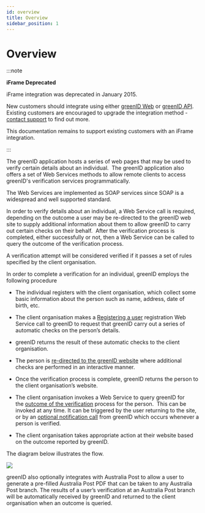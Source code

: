 ```yaml
---
id: overview
title: Overview
sidebar_position: 1
---
```


# Overview

:::note

**iFrame Deprecated**

iFrame integration was deprecated in January 2015.

New customers should integrate using either [greenID Web](https://vixverify.atlassian.net/wiki/spaces/GREEN/pages/8880210/greenID+Web) or [greenID API](https://vixverify.atlassian.net/wiki/spaces/GREEN/pages/8880212/greenID+API). Existing customers are encouraged to upgrade the integration method - [contact support](mailto\:support@edentiti.com) to find out more.

This documentation remains to support existing customers with an iFrame integration.

:::

The greenID application hosts a series of web pages that may be used to verify certain details about an individual.  The greenID application also offers a set of Web Services methods to allow remote clients to access greenID's verification services programmatically. 

The Web Services are implemented as SOAP services since SOAP is a widespread and well supported standard.

In order to verify details about an individual, a Web Service call is required, depending on the outcome a user may be re-directed to the greenID web site to supply additional information about them to allow greenID to carry out certain checks on their behalf.  After the verification process is completed, either successfully or not, then a Web Service can be called to query the outcome of the verification process.

A verification attempt will be considered verified if it passes a set of rules specified by the client organisation.

In order to complete a verification for an individual, greenID employs the following procedure

- The individual registers with the client organisation, which collect some basic information about the person such as name, address, date of birth, etc.

- The client organisation makes a [Registering a user](https://vixverify.atlassian.net/wiki/spaces/GREEN/pages/10059855/Registering+a+user) registration Web Service call to greenID to request that greenID carry out a series of automatic checks on the person’s details.

- greenID returns the result of these automatic checks to the client organisation.

- The person is [re-directed to the greenID website](https://vixverify.atlassian.net/wiki/spaces/GREEN/pages/14287043/Redirecting+to+greenID+screens) where additional checks are performed in an interactive manner.

- Once the verification process is complete, greenID returns the person to the client organisation’s website.

- The client organisation invokes a Web Service to query greenID for the [outcome of the verification](https://vixverify.atlassian.net/wiki/spaces/GREEN/pages/8880777/Retrieving+the+Verification+State) process for the person.  This can be invoked at any time. It can be triggered by the user returning to the site, or by an [optional notification call](https://vixverify.atlassian.net/wiki/spaces/GREEN/pages/10059920/Notification+of+Verification) from greenID which occurs whenever a person is verified.

- The client organisation takes appropriate action at their website based on the outcome reported by greenID.

The diagram below illustrates the flow.

![](/img/processflow.png)

greenID also optionally integrates with Australia Post to allow a user to generate a pre-filled Australia Post PDF that can be taken to any Australia Post branch. The results of a user’s verification at an Australia Post branch will be automatically received by greenID and returned to the client organisation when an outcome is queried.
